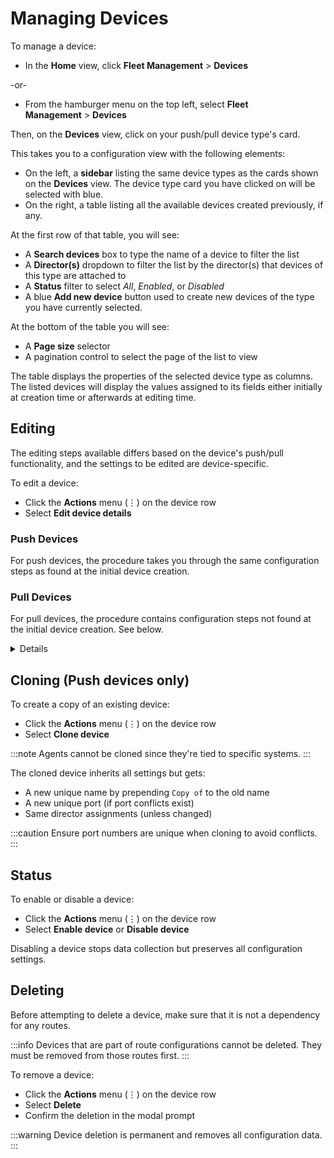 # Managing Devices

To manage a device:

- In the **Home** view, click **Fleet Management**&nbsp;>&nbsp;**Devices**

-or-

- From the hamburger menu on the top left, select **Fleet Management**&nbsp;>&nbsp;**Devices**

Then, on the **Devices** view, click on your push/pull device type's card.

This takes you to a configuration view with the following elements:

- On the left, a **sidebar** listing the same device types as the cards shown on the **Devices** view. The device type card you have clicked on will be selected with blue.
- On the right, a table listing all the available devices created previously, if any.

At the first row of that table, you will see:

- A **Search devices** box to type the name of a device to filter the list
- A **Director(s)** dropdown to filter the list by the director(s) that devices of this type are attached to
- A **Status** filter to select _All_, _Enabled_, or _Disabled_
- A blue **Add new device** button used to create new devices of the type you have currently selected.

At the bottom of the table you will see:

- A **Page size** selector
- A pagination control to select the page of the list to view

The table displays the properties of the selected device type as columns. The listed devices will display the values assigned to its fields either initially at creation time or afterwards at editing time.

## Editing

The editing steps available differs based on the device's push/pull functionality, and the settings to be edited are device-specific.

To edit a device:

- Click the **Actions** menu (&#x22EE;) on the device row
- Select **Edit device details**

### Push Devices

For push devices, the procedure takes you through the same configuration steps as found at the initial <Topic id="gui-push-device-specific">device creation</Topic>.

### Pull Devices

For pull devices, the procedure contains configuration steps not found at the initial device creation. See below.

<Details summary="Windows">
The **Actions** dropdown on the top right offers the _Delete device_ and _Disable device_ options.

<Tabs>
  <TabItem value="device-configuration" label="Device Configuration" default>
    #### Device Details

    - **Device Name** - The unique name used to identify the device
    - **Device Type** (Read-Only) - Type of device: `Pull - Windows`
    - **Director** (Read-Only) - The existing director the device is attached to
    - **Deployment Type** (Read-Only) - How the device is deployed: `Agent`
  </TabItem>

  <TabItem value="device-deployment" label="Device Deployment">
    #### Installed Device Details
    
    - **Deployment Type** (Read-Only) - How the device is deployed: `Agent`
    - **Connection Status** (Read-Only) - Whether the device is `Connected` or `Not connected`
  </TabItem>

  <TabItem value="data-configuration" label="Data Configuration">
    #### Installed Device Details

    - **Seleected Log Types** - Multiple log types can be selected for the device to collect. Selecting this opens a list of options:

    - **All** - 	All Windows security and AppLocker events
    - **Common** - A standard set of events for auditing purposes
    - **Minimal** - A small set of events that might indicate potential threats
    - **Custom** - A set of events determined by you using XPath queries

  </TabItem>

  <TabItem value="activity-logs" label="Activity Logs">
    This tab offers a table view of the activity logs for the device.
    
    At the top row of the table:

    - **Search action or object** - Search box to filter the table based on the actions listed on the **Actions** or **ObjectType** table columns
    - **Action Type** - Dropdown listing actions types
    - **Timeframe** - Dropdown to pick a time period option: By default: `Last 24 hours`

    At the bottom row of the table:

    - **Items per page** - Number of items listed on each table page
    - **Navigation dropdown** - Select the page to display
  </TabItem>
</Tabs>
</Details>

## Cloning (Push devices only)

To create a copy of an existing device:

- Click the **Actions** menu (&#x22EE;) on the device row
- Select **Clone device**

:::note
Agents cannot be cloned since they're tied to specific systems.
:::

The cloned device inherits all settings but gets:

- A new unique name by prepending `Copy of` to the old name
- A new unique port (if port conflicts exist)
- Same director assignments (unless changed)

:::caution
Ensure port numbers are unique when cloning to avoid conflicts.
:::

## Status

To enable or disable a device:

- Click the **Actions** menu (&#x22EE;) on the device row
- Select **Enable device** or **Disable device**

Disabling a device stops data collection but preserves all configuration settings.

## Deleting

Before attempting to delete a device, make sure that it is not a dependency for any routes.

:::info
Devices that are part of route configurations cannot be deleted. They must be removed from those routes first.
:::

To remove a device:

- Click the **Actions** menu (&#x22EE;) on the device row  
- Select **Delete**
- Confirm the deletion in the modal prompt

:::warning
Device deletion is permanent and removes all configuration data.
:::
